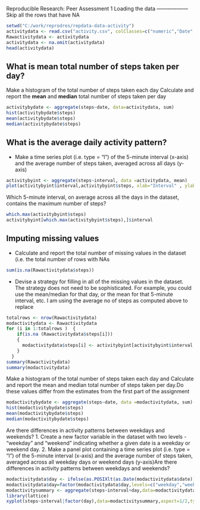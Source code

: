 Reproducible Research: Peer Assessment 1
Loading the data
------------------
Skip all the rows that have NA 
```r
setwd("C:/work/reprodres/repdata-data-activity")
activitydata <- read.csv("activity.csv", colClasses=c("numeric","Date","numeric"))
Rawactivitydata <- activitydata
activitydata <- na.omit(activitydata)
head(activitydata)
```
What is mean total number of steps taken per day?
-------------------------------------------------

Make a histogram of the total number of steps taken each day
Calculate and report the **mean** and **median** total number of steps taken 
per day 

```r

activitybydate <- aggregate(steps~date, data=activitydata, sum)
hist(activitybydate$steps)
mean(activitybydate$steps)
median(activitybydate$steps)

```
What is the average daily activity pattern?
-------------------------------------------

* Make a time series plot (i.e. type = "l") of the 5-minute interval (x-axis) and the average number of steps taken, averaged across all days (y-axis)


```r
activitybyint <- aggregate(steps~interval, data =activitydata, mean)
plot(activitybyint$interval,activitybyint$steps, xlab="Interval" , ylab = "No of Steps", type='l')

```

Which 5-minute interval, on average across all the days in the dataset, contains the maximum number of steps? 

```r
which.max(activitybyint$steps)
activitybyint[which.max(activitybyint$steps),]$interval
```
Imputing missing values
-----------------------

* Calculate and report the total number of missing values in the dataset (i.e. the total number of rows with NAs

```r
sum(is.na(Rawactivitydata$steps))
```
* Devise a strategy for filling in all of the missing values in the dataset. The strategy does not need to be sophisticated. For example, you could use the mean/median for that day, or the mean for that 5-minute interval, etc.
I am using the average no of steps as computed above to replace
```r
totalrows <- nrow(Rawactivitydata)
modactivitydata <- Rawactivitydata
for (i in 1:totalrows )  {
    if(is.na (Rawactivitydata$steps[i]))
    {
      modactivitydata$steps[i] <- activitybyint[activitybyint$interval == Rawactivitydata$interval[i], ]$steps
    }
  }
summary(Rawactivitydata)
summary(modactivitydata)

```

Make a histogram of the total number of steps taken each day and Calculate
and report the mean and median total number of steps taken per day.Do
these values differ from the estimates from the first part of the assignment

```r
modactivitybydate <- aggregate(steps~date, data =modactivitydata, sum)
hist(modactivitybydate$steps)
mean(modactivitybydate$steps)
median(modactivitybydate$steps)
```

Are there differences in activity patterns between weekdays and weekends?
1. Create a new factor variable in the dataset with two levels - "weekday"
and "weekend" indicating whether a given date is a weekday or weekend
day.
2. Make a panel plot containing a time series plot (i.e. type = "l") of the
5-minute interval (x-axis) and the average number of steps taken, averaged
across all weekday days or weekend days (y-axis)Are there differences in activity patterns between weekdays and weekends?
```r
modactivitydata$day <- ifelse(as.POSIXlt(as.Date(modactivitydata$date))$wday%%6==0, "weekend","weekday")
modactivitydata$day=factor(modactivitydata$day,levels=c("weekday","weekend"))
modactivitysummary <- aggregate(steps~interval+day,data=modactivitydata, mean )
library(lattice)
xyplot(steps~interval|factor(day),data=modactivitysummary,aspect=1/2,type="l")
```